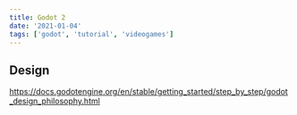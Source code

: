 ```yaml
---
title: Godot 2
date: '2021-01-04'
tags: ['godot', 'tutorial', 'videogames']
---
```


## Design

https://docs.godotengine.org/en/stable/getting_started/step_by_step/godot_design_philosophy.html